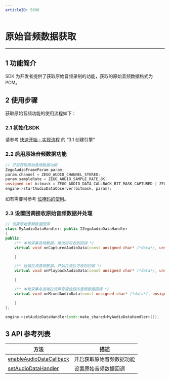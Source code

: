 ```yaml
---
articleID: 5080
---
```

# 原始音频数据获取

- - -

## 1 功能简介

SDK 为开发者提供了获取原始音频录制的功能，获取的原始音频数据格式为 PCM。

## 2 使用步骤

获取原始音频功能的使用流程如下：

### 2.1 初始化SDK

请参考 [快速开始 - 实现流程](7633#3_1) 的 “3.1 创建引擎”

### 2.2 启用原始音频数据功能

```C++
// 开启获取原始音频数据功能
ZegoAudioFrameParam param;
param.channel = ZEGO_AUDIO_CHANNEL_STEREO;
param.sampleRate = ZEGO_AUDIO_SAMPLE_RATE_8K;
unsigned int bitmask = ZEGO_AUDIO_DATA_CALLBACK_BIT_MASK_CAPTURED | ZEGO_AUDIO_DATA_CALLBACK_BIT_MASK_PLAYBACK;
engine->startAudioDataObserver(bitmask, param);
```
<div class="mk-hint">

如有需要可参考 [位掩码的使用](#8663)。
</div>

### 2.3 设置回调接收原始音频数据并处理

```C++
// 设置原始音频数据回调
class MyAudioDataHandler: public IZegoAudioDataHandler
{
public:
    /** 本地采集音频数据，推流后可收到回调 */
    virtual void onCapturedAudioData(const unsigned char* /*data*/, unsigned int /*dataLength*/, ZegoAudioFrameParam /*param*/) {

    }

    /** 远端拉流音频数据，开始拉流后可收到回调 */
    virtual void onPlaybackAudioData(const unsigned char* /*data*/, unsigned int /*dataLength*/, ZegoAudioFrameParam /*param*/) {

    }

    /** 本地采集与远端拉流声音混合后的音频数据回调 */
    virtual void onMixedAudioData(const unsigned char* /*data*/, unsigned int /*dataLength*/, ZegoAudioFrameParam /*param*/) {

    }
};

engine->setAudioDataHandler(std::make_shared<MyAudioDataHandler>());
```

## 3 API 参考列表

| 方法 | 描述 |
|-------|--------|
| [enableAudioDataCallback ](/zh/api?doc=Express_Video_SDK_API~CPP_windows~class~zego-express-i-zego-express-engine#enable-audio-data-callback) | 开启获取原始音频数据功能 |
| [setAudioDataHandler ](/zh/api?doc=Express_Video_SDK_API~CPP_windows~class~zego-express-i-zego-express-engine#set-audio-data-handler) | 设置原始音频数据回调 |
